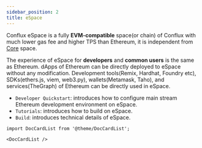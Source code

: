 ```yaml
---
sidebar_position: 2
title: eSpace
---
```


Conflux eSpace is a fully **EVM-compatible** space(or chain) of Conflux with much lower gas fee and higher TPS than Ethereum, it is independent from [Core](../core/core.mdx) space.

The experience of eSpace for **developers** and **common users** is the same as Ethereum. dApps of Ethereum can be directly deployed to eSpace without any modification. 
Development tools(Remix, Hardhat, Foundry etc), SDKs(ethers.js, viem, web3.py), wallets(Metamask, Taho), and services(TheGraph) of Ethereum can be directly used in eSpace.

-   `Developer Quickstart`: introduces how to configure main stream Ethereum development environment on eSpace.
-   `Tutorials`: introduces how to build on eSpace.
-   `Build`: introduces technical details of eSpace.

```mdx-code-block
import DocCardList from '@theme/DocCardList';

<DocCardList />
```
